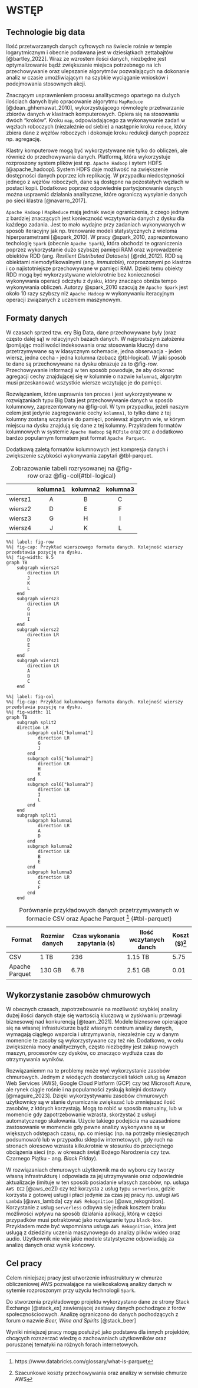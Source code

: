 # WSTĘP

## Technologie big data

Ilość przetwarzanych danych cyfrowych na świecie rośnie w tempie logarytmicznym i obecnie podawana jest w dziesiątkach zettabajtów [@bartley_2022]. Wraz ze wzrostem ilości danych, niezbędne jest optymalizowanie bądź zwiększanie miejsca potrzebnego na ich przechowywanie oraz ulepszanie algorytmów pozwalających na dokonanie analiz w czasie umożliwiającym na szybkie wyciąganie wniosków i podejmowania stosownych akcji. 

Znaczącym usprawnieniem procesu analitycznego opartego na dużych ilościach danych było opracowanie algorytmu `MapReduce` [@dean_ghhemawat_2010], wykorzystującego równoległe przetwarzanie zbiorów danych w klastrach komputerowych. Opiera się na stosowaniu dwóch "kroków". Kroku `map`, odpowiadającego za wykonaywanie zadań w węzłach roboczych (niezależnie od siebie) a następnie kroku `reduce`, który zbiera dane z węzłów roboczych i dokonuje kroku redukcji danych poprzez np. agregację. 

Klastry komputerowe mogą być wykorzystywane nie tylko do obliczeń, ale również do przechowywania danych. Platformą, która wykorzystuje rozproszony system plików jest np. `Apache Hadoop` i sytem HDFS [@apache_hadoop]. System HDFS daje możliwość na zwiększenie dostępności danych poprzez ich replikację. W przypadku niedostępności jednego z węzłów roboczych, dane są dostępne na pozostałych węzłach w postaci kopii. Dodatkowo poprzez odpowiednie partycjonowanie danych można usprawnić działania analityczne, które ograniczą wysyłanie danych po sieci klastra [@navarro_2017].

`Apache Hadoop` i `MapReduce` mają jednak swoje ograniczenia, z czego jednym z bardziej znaczących jest konieczność wczytywania danych z dysku dla każdego zadania. Jest to mało wydajne przy zadaniach wykonywanych w sposób iteracyjny jak np. trenowanie modeli statystycznych z wieloma hiperparametrami [@spark_2010]. W pracy @spark_2010, zaprezentowano techologię `Spark` (obecnie `Apache Spark`), która obchodzi te ograniczenia poprzez wykorzystanie dużo szybszej pamięci RAM oraz wprowadzenie obiektów RDD (ang. _Resilient Distributed Datasets_) [@rdd_2012]. RDD są obiektami niemodyfikowalnymi (ang. _immutable_), rozproszonymi po klastrze i co najistotniejsze przechowywane w pamięci RAM. Dzieki temu obiekty RDD mogą być wykorzystywane wielokrotnie bez konieczności wykonywania operacji odczytu z dysku, który znacząco obniża tempo wykonywania obliczeń. Autorzy @spark_2010 szacują że `Apache Spark` jest około 10 razy szybszy niż `Apache Hadoop` w wykonywaniu iteracyjnym operacji związanych z uczeniem maszynowym.

## Formaty danych

W czasach sprzed tzw. ery Big Data, dane przechowywane były (oraz często dalej są) w relacyjnych bazach danych. W najprostszym założeniu (pomijając możliwości indeksowania oraz stosowania kluczy) dane przetrzymywane są w klasycznym schemacie, jedna obserwacja - jeden wiersz, jedna cecha - jedna kolumna (zobacz @tbl-logical). W jaki sposób te dane są przechowywane na dysku obrazuje za to @fig-row. Przechowywanie informacji w ten sposób powoduje, że aby dokonać agregacji cechy znajdującej się w kolumnie o nazwie `kolumna1`, algorytm musi przeskanować wszystkie wiersze wczytując je do pamięci.

Rozwiązaniem, które usprawnia ten proces i jest wykorzystywane w rozwiązaniach typu Big Data jest przechowywanie danych w sposób kolumnowy, zaprezentowany na @fig-col. W tym przypadku, jeżeli naszym celem jest jedynie zagregowanie cechy `kolumna1`, to tylko dane z tej kolumny zostaną wczytanie do pamięci, ponieważ algorytm wie, w kórym miejscu na dysku znajdują się dane z tej kolumny. Przykładem formatów kolumnowych w systemie `Apache Hadoop` są `RCFile` oraz `ORC` a dodatkowo bardzo popularnym formatem jest format `Apache Parquet`.

Dodatkową zaletą formatów kolumnowych jest kompresja danych i zwiększenie szybkości wykonywania zapytań @tbl-parquet.

|         | kolumna1 | kolumna2 | kolumna3 |
|:-------:|:--------:|:--------:|:--------:|
| wiersz1 |     A    |     B    |     C    |
| wiersz2 |     D    |     E    |     F    |
| wiersz3 |     G    |     H    |     I    |
| wiersz4 |     J    |     K    |     L    |

: Zobrazowanie tabeli rozrysowanej na @fig-row oraz @fig-col{#tbl-logical}


```mermaid
%%| label: fig-row
%%| fig-cap: Przykład wierszowego formatu danych. Kolejność wierszy przedstawia pozycję na dysku.
%%| fig-width: 9.5
graph TB
    subgraph wiersz4
        direction LR
        J
        K
        L
    end
    subgraph wiersz3
        direction LR
        G
        H
        I
    end
    subgraph wiersz2
        direction LR
        D
        E
        F
    end
    subgraph wiersz1 
        direction LR
        A
        B
        C
    end
```
```mermaid
%%| label: fig-col
%%| fig-cap: Przykład kolumnowego formatu danych. Kolejność wierszy przedstawia pozycję na dysku.
%%| fig-width: 11
graph TB
    subgraph split2
    direction LR
        subgraph col4["kolumna1"]
            direction LR
            G
            J
        end
        subgraph col5["kolumna2"]
            direction LR
            H
            K
        end
        subgraph col6["kolumna3"]
            direction LR
            I
            L
        end
    end
    subgraph split1
        subgraph kolumna1 
            direction LR
            A
            D
        end    
        subgraph kolumna2
            direction LR
            B
            E
        end
        subgraph kolumna3
            direction LR
            C
            F
        end
    end
```


| Format         | Rozmiar danych | Czas wykonania zapytania (s) | Ilość wczytanych danch | Koszt ($)[^2] |
|----------------|----------------|------------------------------|------------------------|-------|
| CSV            | 1 TB           | 236                          | 1.15 TB                | 5.75 |
| Apache Parquet | 130 GB         | 6.78                         | 2.51 GB                | 0.01 |

: Porównanie przykładowych danych przetrzymywanych w formacie CSV oraz Apache Parquet [^1] {#tbl-parquet}

[^1]: https://www.databricks.com/glossary/what-is-parquet
[^2]: Szacunkowe koszty przechowywania oraz analizy w serwisie chmurze AWS

\newpage

## Wykorzystanie zasobów chmurowych

W obecnych czasach, zapotrzebowanie na możliwość szybkiej analizy dużej ilości danych staje się wartością kluczową w zyskiwaniu przewagi biznesowej nad konkurencją [@team_2021]. Modele biznesowe opierające się na własnej infrastukturze bądź własnym centrum analizy danych, wymagają ciągłego wsparcia i utrzymywania, niezależnie czy w danym momencie te zasoby są wykorzystywane czy też nie. Dodatkowo, w celu zwiększenia mocy analitycznych, często niezbędny jest zakup nowych maszyn, procesorów czy dysków, co znacząco wydłuża czas do otrzymywania wyników. 

Rozwiązaniemm na te problemy może wyć wykorzystanie zasobów chmurowych. Jednym z wiodących dostarczycieli takich usług są Amazon Web Services (AWS), Google Cloud Platform (GCP) czy też Microsoft Azure, ale rynek ciągle rośnie i na popularności zyskują kolejni dostawcy [@maguire_2023]. Dzięki wykorzystywaniu zasobów chmurowych użytkownicy są w stanie dynamicznie zwiększać lub zmniejszać ilość zasobów, z których korzystają. Mogą to robić w sposób manualny, lub w momencie gdy zapotrzebowanie wzrasta, skorzystać z usługi automatycznego skalowania. Użycie takiego podejścia ma uzasadnione zastosowanie w momencie gdy pewne analizy wykonywane są w większych odstępach czasu, np. co miesiąc (np. na potrzeby miesięcznych podsumowań) lub w przypadku sklepów internetowych, gdy ruch na stronach okresowo wzrasta kilkukrotnie w stosunku do przeciętnego obciążenia sieci (np. w okresach świąt Bożego Narodzenia czy tzw. Czarnego Piątku - ang. _Black Friday_). 

W rozwiązaniach chmurowych użytkownik ma do wyboru czy tworzy własną infrastrukturę i odpowiada za jej utrzymywanie oraz odpowiednie aktualizacje (imituje w ten sposób posiadanie własych zasobów, np. usługa `AWS EC2` [@aws_ec2]) czy też korzysta z usług typu `serverless`, gdzie korzysta z gotowej usługi i płaci jedynie za czas jej pracy np. usługi `AWS Lambda` [@aws_lambda] czy `AWS Rekognition` [@aws_rekognition]. Korzystanie z usług `serverless` odbywa się jednak kosztem braku możliwości wpływu na sposób działania aplikacji, którą w części przypadków musi potraktować jako rozwiązanie typu `black-box`. Przykładem może być wspomniana usługa `AWS Rekognition`, która jest usługą z dziedziny uczenia maszynowego do analizy plików wideo oraz audio. Użytkownik nie wie jakie modele statystyczne odpowiadają za analizę danych oraz wynik końcowy.

## Cel pracy
Celem niniejszej pracy jest utworzenie infrastruktury w chmurze obliczeniowej AWS pozwalające na wielkoskalową analizy danych  w sytemie rozproszonym przy użyciu technologii `Spark`. 

Do stworzenia przykładowego projektu wykorzystano dane ze strony Stack Exchange [@stack_ex] zawierającej zestawy danych pochodzące z forów społecznościoowych. Analizę ograniczono do danych pochodzących z forum o nazwie _Beer, Wine and Spirits_ [@stack_beer]

Wyniki niniejszej pracy mogą posłużyć jako podstawa dla innych projektów, chcących rozszerzać wiedzę o zachowaniach użytkowników oraz poruszanej tematyki na różnych forach internetowych.